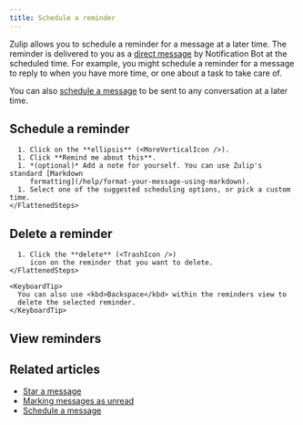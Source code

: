 ```yaml
---
title: Schedule a reminder
---
```






Zulip allows you to schedule a reminder for a message at a later time. The
reminder is delivered to you as a [direct message](/help/direct-messages) by
Notification Bot at the scheduled time. For example, you might schedule a
reminder for a message to reply to when you have more time, or one about a task
to take care of.

You can also [schedule a message](/help/schedule-a-message) to be sent to any
conversation at a later time.

## Schedule a reminder

<Tabs>
  <TabItem label="Desktop/Web">
    <FlattenedSteps>
      <MessageActions />

      1. Click on the **ellipsis** (<MoreVerticalIcon />).
      1. Click **Remind me about this**.
      1. *(optional)* Add a note for yourself. You can use Zulip's standard [Markdown
         formatting](/help/format-your-message-using-markdown).
      1. Select one of the suggested scheduling options, or pick a custom time.
    </FlattenedSteps>
  </TabItem>
</Tabs>

## Delete a reminder

<Tabs>
  <TabItem label="Desktop/Web">
    <FlattenedSteps>
      <GoToReminders />

      1. Click the **delete** (<TrashIcon />)
         icon on the reminder that you want to delete.
    </FlattenedSteps>

    <KeyboardTip>
      You can also use <kbd>Backspace</kbd> within the reminders view to
      delete the selected reminder.
    </KeyboardTip>
  </TabItem>
</Tabs>

## View reminders

<Tabs>
  <TabItem label="Desktop/Web">
    <FlattenedSteps>
      <GoToReminders />
    </FlattenedSteps>
  </TabItem>
</Tabs>

## Related articles

* [Star a message](/help/star-a-message)
* [Marking messages as unread](/help/marking-messages-as-unread)
* [Schedule a message](/help/schedule-a-message)
